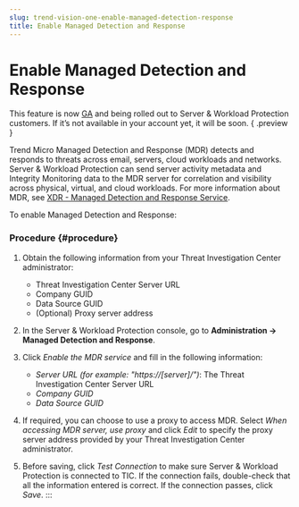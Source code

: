 ```yaml
---
slug: trend-vision-one-enable-managed-detection-response
title: Enable Managed Detection and Response
---
```

# Enable Managed Detection and Response

This feature is now [GA](https://docs.trendmicro.com/en-us/documentation/article/trend-micro-cloud-one-main-preview) and being rolled out to Server & Workload Protection customers. If it’s not available in your account yet, it will be soon. { .preview }

Trend Micro Managed Detection and Response (MDR) detects and responds to threats across email, servers, cloud workloads and networks. Server & Workload Protection can send server activity metadata and Integrity Monitoring data to the MDR server for correlation and visibility across physical, virtual, and cloud workloads. For more information about MDR, see [XDR - Managed Detection and Response Service](https://www.trendmicro.com/en_us/business/products/detection-response/managed-xdr-mdr.md?modal=s1a-hero-read-datasheet-56a512).

To enable Managed Detection and Response:

### Procedure {#procedure}

1.  Obtain the following information from your Threat Investigation Center administrator:

    - Threat Investigation Center Server URL
    - Company GUID
    - Data Source GUID
    - (Optional) Proxy server address

2.  In the Server & Workload Protection console, go to **Administration → Managed Detection and Response**.

3.  Click *Enable the MDR service* and fill in the following information:

    - *Server URL (for example: "https://\[server\]/")*: The Threat Investigation Center Server URL
    - *Company GUID*
    - *Data Source GUID*

4.  If required, you can choose to use a proxy to access MDR. Select *When accessing MDR server, use proxy* and click *Edit* to specify the proxy server address provided by your Threat Investigation Center administrator.

5.  Before saving, click *Test Connection* to make sure Server & Workload Protection is connected to TIC. If the connection fails, double-check that all the information entered is correct. If the connection passes, click *Save*.
:::
